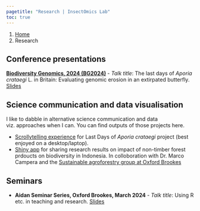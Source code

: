 ```yaml
---
pagetitle: "Research | InsectOmics Lab"
toc: true
---
```


```{=html}
<nav aria-label="breadcrumb">
  <ol class="breadcrumb">
    <li class="breadcrumb-item"><a href="index.html">Home</a></li>
    <li class="breadcrumb-item active" aria-current="page">Research</li>
  </ol>
</nav>
```


## Conference presentations

[**Biodiversity Genomics, 2024 (BG2024)**](https://www.biodiversitygenomicsconference.org/) - *Talk title*: The last days of *Aporia crataegi* L. in Britain: Evaluating genomic erosion in an extirpated butterfly. [Slides](https://saadarif.github.io/BG2024/)


## Science communication and data visualisation

I like to dabble in alternative science communication and data viz. approaches when I can. You can find outputs of those projects here.

-   [Scrollytelling experience](https://saadarif.github.io/BVW-LastDays/) for Last Days of *Aporia crataegi* project (best enjoyed on a desktop/laptop).
-   [Shiny app](https://8ltxdw-saad-arif.shinyapps.io/NonTimberForestProducts/) for sharing research results on impact of non-timber forest prdoucts on biodiversity in Indonesia. In colloboration with Dr. Marco Campera and the [Sustainable agroforestry group at Oxford Brookes](https://www.brookes.ac.uk/research/units/hls/groups/sustainable-agroforestry)

## Seminars

-    **Aidan Seminar Series, Oxford Brookes, March 2024** - *Talk title*: Using R etc. in teaching and research. [Slides]()